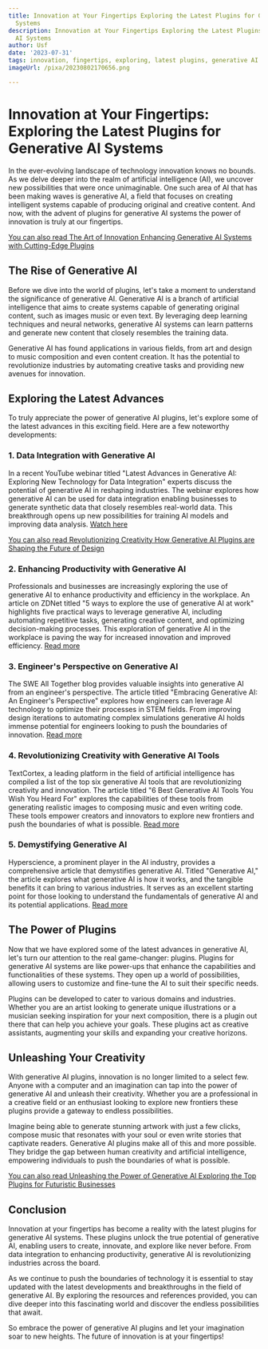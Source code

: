 ```yaml
---
title: Innovation at Your Fingertips Exploring the Latest Plugins for Generative AI
  Systems
description: Innovation at Your Fingertips Exploring the Latest Plugins for Generative
  AI Systems
author: Usf
date: '2023-07-31'
tags: innovation, fingertips, exploring, latest plugins, generative AI systems
imageUrl: /pixa/20230802170656.png

---
```

# Innovation at  Your Fingertips: Exploring the Latest Plugins for Generative AI Systems

In the ever-evolving landscape of technology innovation  knows no bounds. As  we delve deeper  into the  realm of artificial intelligence (AI), we uncover new possibilities that were once unimaginable. One such area of AI  that has been making waves is generative AI, a field that  focuses on  creating intelligent systems capable of producing original and creative content. And  now, with the advent of plugins for generative AI systems  the power  of innovation is truly at our  fingertips.

[You can also read The Art of Innovation Enhancing  Generative AI Systems with Cutting-Edge Plugins](The%20Art%20of%20Innovation%20Enhancing%20Generative%20AI%20Systems%20with%20Cutting-Edge%20Plugins)


## The Rise of Generative AI

Before  we dive into the world of plugins,  let's take a moment to understand the significance of generative AI.  Generative AI is a branch of artificial  intelligence that aims  to create systems capable of generating original content, such  as images music or even text. By leveraging deep learning techniques and neural networks, generative  AI systems can learn patterns and generate new  content  that closely resembles the training data.

Generative AI has found applications in various fields,  from  art and  design to music composition and even content  creation. It has the potential to  revolutionize industries by automating creative tasks and providing new avenues for innovation.

## Exploring the Latest Advances

To truly appreciate the power of generative  AI plugins, let's explore some of the  latest advances  in this exciting  field. Here are a few noteworthy developments:

### 1.  Data Integration  with Generative AI

In  a recent YouTube webinar titled "Latest Advances in Generative AI: Exploring New Technology  for Data  Integration" experts discuss the potential  of generative AI in  reshaping industries. The webinar explores how generative AI can be  used for data integration  enabling  businesses to generate synthetic data that closely resembles real-world data. This  breakthrough opens up new possibilities for  training AI models and improving data  analysis. [Watch here](https://youtube.com/watch?v=AsLps3gtA-g)

[You can also read Revolutionizing Creativity How Generative AI Plugins are Shaping the Future of Design](Revolutionizing%20Creativity%20How%20Generative%20AI%20Plugins%20are%20Shaping%20the%20Future%20of%20Design)


### 2. Enhancing Productivity with Generative AI

Professionals and businesses are increasingly exploring the use of generative AI  to enhance productivity and efficiency in the workplace. An article on ZDNet titled "5 ways to explore the use of generative AI at work" highlights five practical ways to leverage generative AI, including automating repetitive tasks, generating creative content, and optimizing decision-making processes. This exploration of generative AI in the workplace  is paving the way for increased  innovation and improved efficiency. [Read more](https://www.zdnet.com/article/5-ways-to-explore-the-use-of-generative-ai-at-work/)

### 3. Engineer's Perspective  on Generative AI

The SWE All Together blog provides valuable insights into generative AI from an engineer's perspective. The article titled "Embracing Generative AI: An Engineer's Perspective" explores how engineers can leverage AI technology to optimize their processes in STEM fields. From improving design  iterations to automating complex simulations generative AI holds immense potential for engineers looking to push the boundaries of innovation.  [Read more](https://alltogether.swe.org/2023/07/generative-ai-engineers/)

### 4.  Revolutionizing Creativity with Generative AI  Tools

TextCortex, a leading platform in  the field of artificial intelligence has compiled a list  of the top  six generative AI tools that are revolutionizing  creativity and innovation. The article titled "6 Best Generative AI Tools You Wish You Heard For" explores the capabilities of these tools from generating realistic  images to composing music and even writing code. These tools empower creators and innovators to explore new frontiers  and  push the boundaries of what is possible. [Read  more](https://textcortex.com/post/generative-ai-tools)

### 5. Demystifying Generative AI

Hyperscience, a prominent player in the AI industry, provides a comprehensive article that  demystifies generative AI. Titled "Generative AI," the  article explores what generative AI is how  it works, and the tangible benefits it can bring to  various industries. It serves as an excellent starting  point for those looking to understand the fundamentals of generative AI and its potential applications. [Read more](https://hyperscience.com/knowledge-base/generative-ai/)

## The Power of Plugins

Now that we have explored some of the latest advances  in  generative AI, let's turn our attention to the  real game-changer: plugins. Plugins for  generative AI systems are like power-ups that enhance the capabilities and functionalities  of these  systems. They open up a world of possibilities, allowing users to customize and fine-tune the AI to suit their specific needs.

Plugins can be developed to cater to various domains and industries. Whether you are an artist looking to generate unique illustrations  or a musician seeking inspiration for your next composition, there is a plugin out there that can  help you achieve your goals. These plugins act as creative assistants,  augmenting your  skills and expanding your  creative horizons.

## Unleashing Your Creativity

With generative AI plugins, innovation is no longer limited to a select few. Anyone with a computer and  an imagination can tap  into the  power  of  generative AI and unleash their  creativity.  Whether you are a professional in a creative field or an enthusiast looking to explore new frontiers these plugins provide a gateway to endless possibilities.

Imagine being able  to generate stunning artwork with just a few clicks, compose music that resonates with your soul or even write stories  that captivate readers. Generative  AI plugins make all of this and  more possible. They bridge the gap between human creativity and artificial  intelligence, empowering individuals to  push the boundaries of what is possible.

[You can also read Unleashing  the Power of Generative AI Exploring the Top Plugins for Futuristic  Businesses](Unleashing%20the%20Power%20of%20Generative%20AI%20Exploring%20the%20Top%20Plugins%20for%20Futuristic%20Businesses)


## Conclusion

Innovation at your fingertips has become a reality with the latest plugins for generative AI systems.  These plugins unlock the true potential of generative AI, enabling users to create, innovate, and explore like never before. From data integration to enhancing  productivity,  generative AI  is revolutionizing industries across the board.

As we continue to push the boundaries of technology it is essential to stay updated with the latest developments and breakthroughs in the field of generative AI. By exploring the resources and references provided, you can dive deeper into this fascinating world and discover the endless  possibilities that await.

So embrace the power of generative AI plugins and  let your imagination soar to new heights. The future of innovation is  at your fingertips!